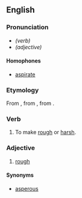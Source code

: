 ==English==
===Pronunciation===
* ''(verb)'' {{IPA|/æspəreɪt/}}
* ''(adjective)'' {{IPA|/æspərət/}}
====Homophones====
* [[aspirate]]
===Etymology===
From {{etyl|la}} {{term|asperatus|lang=la}}, from {{term|asperare|asperare|to make rough|lang=la}}, from {{term|asper|asper|rough|lang=la}}.
===Verb===
{{en-verb|asperates|asperating|asperated}}

# To make [[rough]] or [[harsh]].

===Adjective===
{{en-adj}}
# [[rough]]
====Synonyms====
* [[asperous]]
{{anagrams:en/aaeeprst}}